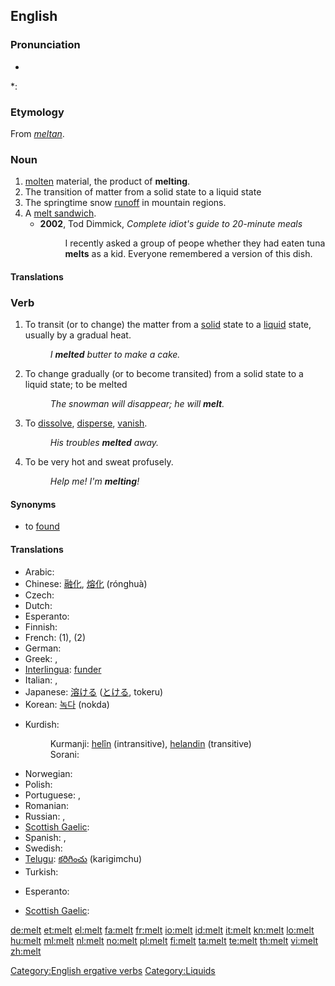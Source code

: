 ==English==

===Pronunciation===
* {{audio|en-us-melt.ogg|Audio (US)}}

*: {{rhymes|ɛlt}}

===Etymology===
From {{etyl|ang}} ''[[meltan]]''.

===Noun===
{{en-noun|s|-}}

# [[molten]] material, the product of '''melting'''.
# The transition of matter from a solid state to a liquid state
# The springtime snow [[runoff]] in mountain regions.
# A [[melt sandwich]].
#* '''2002''', Tod Dimmick, ''Complete idiot's guide to 20-minute meals‎''
#*: I recently asked a group of peope whether they had eaten tuna '''melts''' as a kid. Everyone remembered a version of this dish.

====Translations====

===Verb===
{{en-verb|melts|melting|'''[[melted]]''' or rarely '''[[molt]]'''|'''[[melted]]''' or '''[[molten]]'''}}

# {{transitive}} To transit (or to change) the matter from a [[solid]] state to a [[liquid]] state, usually by a gradual heat.
#: ''I '''melted''' butter to make a cake.''
# {{intransitive|ergative}} To change gradually (or to become transited) from a solid state to a liquid state; to be melted
#: ''The snowman will disappear; he will '''melt'''.''
# {{intransitive|figurative|colloquial}} To [[dissolve]], [[disperse]], [[vanish]].
#: ''His troubles '''melted''' away.''
# {{intransitive|colloquial}} To be very hot and sweat profusely.
#: ''Help me!  I'm '''melting'''!''

====Synonyms====
* to [[found#Etymology 3|found]]

====Translations====
{{trans-top|to change from a solid to a liquid}}
* Arabic: {{Arab|[[انصهر]]}} {{IPAchar|(inʂáhara)}}
* Chinese: [[融化]], [[熔化]] (rónghuà)
* Czech: {{t-|cs|tavit}}
* Dutch: {{t+|nl|smelten}}
* Esperanto: {{t+|eo|fandi|xs=Esperanto}}
* Finnish: {{t+|fi|sulaa}}
* French: {{t+|fr|fondre}} (1), {{t|fr|se dissoudre}} (2)
* German: {{t+|de|schmelzen}}
* Greek: {{t+|el|τήκω}}, {{t|el|λίωνω}}
* [[Interlingua]]: [[funder]]
* Italian: {{t+|it|sciogliere}}, {{t+|it|fondere}}
* Japanese: [[溶ける]] ([[とける]], tokeru)
* Korean: [[녹다]] (nokda)
{{trans-mid}}
* Kurdish:
*: Kurmanji: [[helîn]] (intransitive), [[helandin]] (transitive)
*: Sorani: {{t|ku|توانه‌وه‌|tr=twAnawa|sc=ku-Arab}}
* Norwegian: {{t+|no|smelte}}
* Polish: {{t+|pl|topić}}
* Portuguese: {{t+|pt|derreter}}, {{t+|pt|fundir}}
* Romanian: {{t+|ro|topi}}
* Russian: {{t|ru|таять|tr=tájat’}}, {{t|ru|плавиться|tr=plávit’s’a}}
* [[Scottish Gaelic]]: {{t-|gd|leagh|xs=Scottish Gaelic}}
* Spanish: {{t-|es|derretir}}, {{t|es|derretirse}}
* Swedish: {{t+|sv|smälta}}
* [[Telugu]]: [[కరిగించు]] (karigimchu)
* Turkish: {{t|tr|erimek}}
{{trans-bottom}}

{{trans-top|to change gradually from a solid to a liquid}}
* Esperanto: {{t-|eo|fandiĝi|xs=Esperanto}}
{{trans-mid}}
* [[Scottish Gaelic]]: {{t-|gd|leagh|xs=Scottish Gaelic}}
{{trans-bottom}}

[[Category:English ergative verbs]]
[[Category:Liquids]]

[[de:melt]]
[[et:melt]]
[[el:melt]]
[[fa:melt]]
[[fr:melt]]
[[io:melt]]
[[id:melt]]
[[it:melt]]
[[kn:melt]]
[[lo:melt]]
[[hu:melt]]
[[ml:melt]]
[[nl:melt]]
[[no:melt]]
[[pl:melt]]
[[fi:melt]]
[[ta:melt]]
[[te:melt]]
[[th:melt]]
[[vi:melt]]
[[zh:melt]]